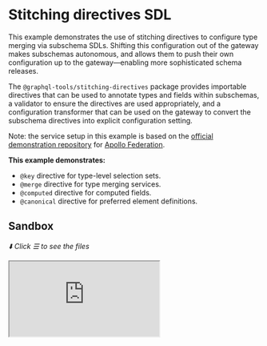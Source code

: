 # Stitching directives SDL

This example demonstrates the use of stitching directives to configure type merging via subschema SDLs. Shifting this configuration out of the gateway makes subschemas autonomous, and allows them to push their own configuration up to the gateway&mdash;enabling more sophisticated schema releases.

The `@graphql-tools/stitching-directives` package provides importable directives that can be used to annotate types and fields within subschemas, a validator to ensure the directives are used appropriately, and a configuration transformer that can be used on the gateway to convert the subschema directives into explicit configuration setting.

Note: the service setup in this example is based on the [official demonstration repository](https://github.com/apollographql/federation-demo) for
[Apollo Federation](https://www.apollographql.com/docs/federation/).

**This example demonstrates:**

- `@key` directive for type-level selection sets.
- `@merge` directive for type merging services.
- `@computed` directive for computed fields.
- `@canonical` directive for preferred element definitions.

## Sandbox

_⬇️ Click ☰ to see the files_

<iframe
  src="https://codesandbox.io/embed/github/ardatan/schema-stitching/tree/master/examples/stitching-directives-sdl?codemirror=1&fontsize=14&initialpath=/graphql&theme=dark"
  className="mt-6 w-full h-[500px] rounded-md"
  title="stitching-directives-sdl"
  allow="geolocation; microphone; camera; midi; vr; accelerometer; gyroscope; payment; ambient-light-sensor; encrypted-media; usb"
  sandbox="allow-forms allow-modals allow-popups allow-presentation allow-same-origin allow-scripts"
/>

> You can also see the project on GitHub [here](https://github.com/ardatan/schema-stitching/tree/master/examples/stitching-directives-sdl).

The following services are available for interactive queries:

- **Stitched gateway:** listening on 4000/graphql
- _Accounts subservice_: listening on 4001/graphql
- _Inventory subservice_: listening on 4002/graphql
- _Products subservice_: listening on 4003/graphql
- _Reviews subservice_: listening on 4004/graphql

## Summary

First, try a query that includes data from all services:

```graphql
query {
  products(upcs: [1, 2]) {
    name
    price
    weight
    inStock
    shippingEstimate
    reviews {
      id
      body
      author {
        name
        username
        totalReviews
      }
      product {
        name
        price
      }
    }
  }
}
```

Neat, it works! All those merges were configured through schema SDL annotations. Let's review the patterns used in this example and compare them to their static configuration counterparts. Keep in mind: SDL directives are always just annotations for the static configuration that's been discussed throughout previous chapters.

### Single picked key

Open the Accounts schema and see the expression of a [single-record merge query](../type-merging-single-records):

```graphql
type User {
  id: ID!
  name: String!
  username: String!
}

type Query {
  user(id: ID!): User @merge(keyField: "id")
}
```

This translates into the following configuration:

```js
merge: {
  User: {
    selectionSet: '{ id }'
    fieldName: 'user',
    args: (id) => ({ id }),
  }
}
```

Here the `@merge(keyField: "id")` directive marks a merger query, and specifies that the `id` field acts as a selectionSet to be fetched with the original object and picked as the query argument.

### Picked keys with additional arguments

Next, open the Products schema and see the expression of an [array-batched merge query](../type-merging-arrays):

```graphql
type Product {
  upc: ID!
}

type Query {
  products(upcs: [ID!]!, order: String): [Product]!
    @merge(
      keyField: "upc"
      keyArg: "upcs"
      additionalArgs: """
      order: "price"
      """
    )
}
```

This translates into the following configuration:

```js
merge: {
  Product: {
    selectionSet: '{ upc }'
    fieldName: 'products',
    key: ({ upc }) => upc,
    argsFromKeys: (upcs) => ({ upcs, order: 'price' }),
  }
}
```

Again, the `@merge(keyField: "upc")` directive marks a merger array query, and specifies that the `upc` field acts as a selectionSet to be fetched with each original object and picked into the query argument array. The `keyArg` argument specifies which query argument receives the array of keys, and `additionalArgs` specifies static values to provide for other arguments.

### Object keys

Now open the Inventory schema and see the expression of an object key, denoted by a generic scalar (here called `_Key`). In the absence of `keyField`, a generated key assumes the shape of a typed object like those sent to [federation services](../federation-services):

```graphql
type Product @key(selectionSet: "{ upc }") {
  upc: ID!
  shippingEstimate: Int @computed(selectionSet: "{ price weight }")
}

scalar _Key

type Query {
  _products(keys: [_Key!]!): [Product]! @merge
}
```

This translates into the following configuration:

```js
// assume "pick" works like the lodash method...
merge: {
  Product: {
    selectionSet: '{ upc }',
    fields: {
      shippingEstimate: { selectionSet: '{ price weight }', computed: true },
    },
    fieldName: '_products',
    key: (obj) => ({ __typename: 'Product', ...pick(obj, ['upc', 'price', 'weight']) }),
    argsFromKeys: (keys) => ({ keys }),
  }
}
```

The `_Key` scalar is an object with a `__typename` and all _utilized_ selectionSet fields on the type. For example, when the computed `shippingEstimate` field is requested, the resulting object keys look like:

```js
;[
  { upc: '1', price: 899, weight: 100, __typename: 'Product' },
  { upc: '2', price: 1299, weight: 1000, __typename: 'Product' }
]
```

However, when `shippingEstimate` is NOT requested, the generated object keys will only contain fields from the base selectionSet:

```js
;[
  { upc: '1', __typename: 'Product' },
  { upc: '2', __typename: 'Product' }
]
```

### Typed inputs

Similar to the [object keys](#object-keys) discussed above, an input object type may be used to constrain the specific fields included on a object key:

```graphql
type User @key(selectionSet: "{ id }") {
  id: ID!
}

input UserKey {
  id: ID!
}

type Query {
  _users(keys: [UserKey!]!): [User]! @merge
}
```

This translates into the following configuration:

```js
// assume "pick" works like the lodash method...
merge: {
  User: {
    selectionSet: '{ id }',
    fieldName: '_users',
    key: (obj) => pick(obj, ['id']),
    argsFromKeys: (keys) => ({ keys }),
  }
}
```

In this case, the generated object keys will contain nothing but utilized selectionSet fields that are whitelisted by the input type:

```js
;[{ id: '1' }, { id: '2' }]
```

### Nested inputs

A more advanced form of [typed input keys](#typed-inputs), this pattern uses the `keyArg` parameter to specify an input path at which to format the stitching query arguments:

```graphql
type Product @key(selectionSet: "{ upc }") {
  upc: ID!
}

input ProductKey {
  upc: ID!
}

input ProductInput {
  keys: [ProductKey!]!
}

type Query {
  _products(input: ProductInput): [Product]! @merge(keyArg: "input.keys")
}
```

### Canonical definitions

Open the documentation sidebar of GraphiQL for the gateway schema, and have a look at the `Product` type definition. While this type is defined in three different ways by three different services, you'll see that element descriptions from the Products subschema are favored in the combined gateway schema because it is marked as `@canonical`:

```graphql
"Represents a Product available for resale."
type Product @canonical {
  # ...
}
```

Types marked as canonical will provide a preferred definition of the type and its fields to the combined gateway schema. That means we can write clean descriptions for a type and its fields in one service, and expect those definitions to be used in the combined gateway schema. Specific fields may also be marked as canonical to override a canonical type definition. Fields that are unique to a given subservice have no competing definitions, and are therefore canonical by default.

### For demonstration only!

This example uses several needlessly complex key patterns for the sake of demonstration. For simplicity, it's generally best to use the basic picked key patterns whenever possible. Sending object keys is generally only necessary when implementing computed fields or communicating with federation services.

